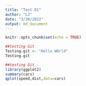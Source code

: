 ```yaml
---
title: "Test.01"
author: "LJ"
date: "3/30/2022"
output: md_document
---
```


```r
knitr::opts_chunk$set(echo = TRUE)

```

``` r
##testing Git
Testing.git <- "Hello WOrld"
Testing.git


```

``` r
##testing Git
library(ggplot2)
summary(cars)
qplot(speed,dist,data=cars)

```